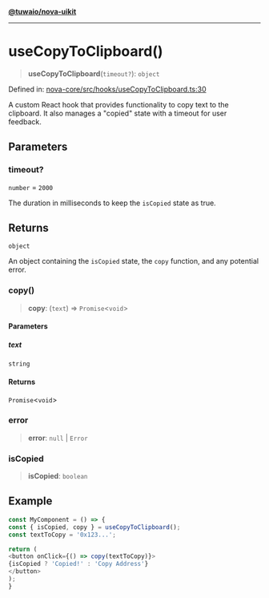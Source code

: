 [**@tuwaio/nova-uikit**](../../../README.md)

***

# useCopyToClipboard()

> **useCopyToClipboard**(`timeout?`): `object`

Defined in: [nova-core/src/hooks/useCopyToClipboard.ts:30](https://github.com/TuwaIO/nova-uikit/blob/6471ec92ba46e4919e84ebc080dd1092115ca291/packages/nova-core/src/hooks/useCopyToClipboard.ts#L30)

A custom React hook that provides functionality to copy text to the clipboard.
It also manages a "copied" state with a timeout for user feedback.

## Parameters

### timeout?

`number` = `2000`

The duration in milliseconds to keep the `isCopied` state as true.

## Returns

`object`

An object containing the `isCopied` state, the `copy` function, and any potential error.

### copy()

> **copy**: (`text`) => `Promise`\<`void`\>

#### Parameters

##### text

`string`

#### Returns

`Promise`\<`void`\>

### error

> **error**: `null` \| `Error`

### isCopied

> **isCopied**: `boolean`

## Example

```ts
const MyComponent = () => {
const { isCopied, copy } = useCopyToClipboard();
const textToCopy = '0x123...';

return (
<button onClick={() => copy(textToCopy)}>
{isCopied ? 'Copied!' : 'Copy Address'}
</button>
);
}
```
